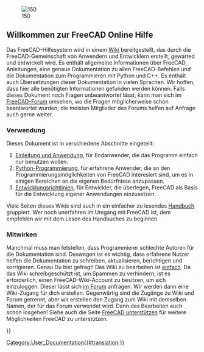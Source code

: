 <languages/>
{{Docnav/de
|[[Online Help Toc/de|Online-Hilfe Inhaltsverzeichnis]]
|[[About_FreeCAD/de|Über FreeCAD]]
}}

[[Image:Crystal_Clear_app_tutorials.png|right|150]]

<span id="Welcome_to_the_FreeCAD_on-line_help"></span>
== Willkommen zur FreeCAD Online Hilfe ==

<div class="mw-translate-fuzzy">
Das FreeCAD-Hilfesystem wird in einem [https://wiki.freecad.org Wiki] bereitgestellt, das durch die FreeCAD-Gemeinschaft von Anwendern und Entwicklern erstellt, gewarted und entwickelt wird. Es enthält allgemeine Informationen über FreeCAD, Anleitungen, eine genaue Dokumentation zu allen FreeCAD-Befehlen und die Dokumentation zum Programmieren mit Python und C++. Es enthält auch Übersetzungen dieser Dokumentation in vielen Sprachen. Wir hoffen, dass hier alle benötigten Informationen gefunden werden können. Falls dieses Dokument noch Fragen unbeantwortet lässt, kann man sich im [https://forum.freecad.org/index.php FreeCAD-Forum] umsehen, wo die Fragen möglicherweise schon beantwortet wurden; die meisten Mitglieder des Forums helfen auf Anfrage auch gerne weiter.
</div>

<span id="How_to_use"></span>
=== Verwendung ===

Dieses Dokument ist in verschiedene Abschnitte eingeteilt:
# [[User_hub/de|Einleitung und Anwendung]], für Endanwender, die das Programm einfach nur benutzen wollen.
# [[Power_users hub/de|Python-Programmierung]], für erfahrene Anwender, die an den Programmierungsmöglichkeiten von FreeCAD interesiert sind, um es in einigen Bereichen an die eigenen Bedürfnisse anzupassen.
# [[Developer_hub/de|Entwicklungsrichtlinien]], für Entwickler, die überlegen, FreeCAD als Basis für die Entwicklung eigener Anwendungen einzusetzen.

Viele Seiten dieses Wikis sind auch in ein einfacher zu lesendes [[Manua/del|Handbuch]] gruppiert. Wer noch unerfahren im Umgang mit FreeCAD ist, dem empfehlen wir mit dem Lesen des Handbuches zu beginnen.

<span id="Contribute"></span>
=== Mitwirken ===

Manchmal muss man fetstellen, dass Programmierer schlechte Autoren für die Dokumentation sind. Deswegen ist es wichtig, dass erfahrene Nutzer helfen die Dokumentation zu schreiben, aktualisieren, berichtigen und korrigieren. Genau Du bist gefragt! Das Wiki zu bearbeiten ist [https://www.mediawiki.org/wiki/Help:Formatting einfach]. Da das Wiki schreibgeschützt ist, um Spammen zu verhindern, ist es erforderlich, einen FreeCAD-Wiki-Account zu besitzen, um sich einzuloggen. Dieser lässt sich [https://forum.freecad.org/viewtopic.php?t=6830 im Forum] anfragen. Wir werden dann eine Wiki-Zugang für dich erstellen. Gegenwärtig sind die Zugänge zu Wiki und Forum getrennt, aber wir erstellen den Zugang zum Wiki mit demselben Namen, der für das Forum verwendet wird. Dann das Bearbeiten auch schon losgehen! Siehe auch die Seite [https://wiki.freecad.org/index.php?title=Help_FreeCAD FreeCAD unterstützen] für weitere Möglichkeiten FreeCAD zu unterstützen.

{{Docnav/de
|[[Online Help Toc/de|Online-Hilfe Inhaltsverzeichnis]]
|[[About_FreeCAD/de|Über FreeCAD]]
}}

{{Userdocnavi{{#translation:}}}}
[[Category:User_Documentation{{#translation:}}]]